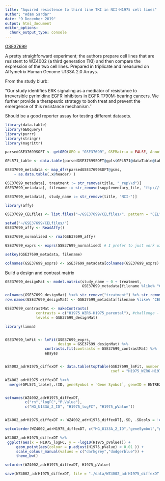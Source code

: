 ```yaml
---
title: "Aquired resistence to third line TKI in NCI-H1975 cell lines"
author: "Adam Sardar"
date: "9 December 2019"
output: html_document
editor_options: 
  chunk_output_type: console
---
```


[GSE37699](http://www.ncbi.nlm.nih.gov/geo/query/acc.cgi?acc=GSE37699)

A pretty straighforward experiment; the authors prepare cell lines that are resistent to WZ4002 (a third generation TKI) and then compare the expression of the two cell lines. Prepared in triplicate and measured on Affymetrix Human Genome U133A 2.0 Arrays.

From the study blurb:

"Our study identifies ERK signaling as a mediator of resistance to irreversible pyrimidine EGFR inhibitors in EGFR T790M-bearing cancers. We further provide a therapeutic strategy to both treat and prevent the emergence of this resistance mechanism."

Should be a good reporter assay for testing different datasets.

```r

library(data.table)
library(GEOquery)
library(purrr)
library(stringr)
library(magrittr)

parsedGSE37699SOFT <- getGEO(GEO = "GSE37699", GSEMatrix = FALSE, AnnotGPL = FALSE, getGPL = TRUE)

GPL571_table <- data.table(parsedGSE37699SOFT@gpls$GPL571@dataTable@table)

GSE37699_metadata <- map_dfr(parsedGSE37699SOFT@gsms,
    ~ as.data.table(.x@header) )

GSE37699_metadata[, treatment := str_remove(title, "_rep\\d")]
GSE37699_metadata[, filename := str_remove(supplementary_file, "ftp://ftp.ncbi.nlm.nih.gov/geo/samples/GSM925nnn/GSM\\d+/suppl/")]

GSE37699_metadata[, study_name := str_remove(title, "NCI-")]

```


```r
library(affy)

GSE37699_CELfiles <- list.files("~/GSE37699/CELfiles/", pattern = "CEL", full.names = TRUE)

setwd("~/GSE37699/CELfiles/")
GSE37699_affy <- ReadAffy()

GSE37699_normalised <- rma(GSE37699_affy)

GSE37699_exprs <- exprs(GSE37699_normalised) # I prefer to just work with matricies. It's really explicit and simple

setkey(GSE37699_metadata, filename)

colnames(GSE37699_exprs) <- GSE37699_metadata[colnames(GSE37699_exprs), study_name]

```

Build a design and contrast matrix

```r

GSE37699_designMat <- model.matrix(study_name ~ 0 + treatment,
                                   GSE37699_metadata[filename %like% "CEL"])

colnames(GSE37699_designMat) %<>% str_remove("treatment") %>% str_remove("NCI-")
row.names(GSE37699_designMat) <- GSE37699_metadata[filename %like% "CEL", study_name]

GSE37699_contrastMat <- makeContrasts(
              contrasts = c("H1975_WZR6-H1975_parental"), #challenge - control
              levels = GSE37699_designMat)

```


```r
library(limma)


GSE37699_lmFit <- lmFit(GSE37699_exprs,
                        design = GSE37699_designMat) %>%
                  contrasts.fit(contrasts = GSE37699_contrastMat) %>%
                  eBayes


WZ4002_adrH1975_diffexDT <- data.table(topTable(GSE37699_lmFit, number = Inf, adjust.method = "fdr",
                                                coef = "H1975_WZR6-H1975_parental"), keep.rownames = TRUE )

WZ4002_adrH1975_diffexDT %<>% 
  merge(GPL571_table[,.(ID, geneSymbol = `Gene Symbol`, geneID = ENTREZ_GENE_ID)], by.x = "rn", by.y = "ID")


setnames(WZ4002_adrH1975_diffexDT,
         c("rn","logFC","P.Value"),
         c("HG_U133A_2_ID", "H1975_logFC", "H1975_pValue"))


WZ4002_adrH1975_diffexDT <- WZ4002_adrH1975_diffexDT[,.SD, .SDcols = !c("AveExpr","t","B","adj.P.Val")]

setcolorder(WZ4002_adrH1975_diffexDT, c("HG_U133A_2_ID","geneSymbol","geneID"))

```



```r

WZ4002_adrH1975_diffexDT %>%
 ggplot(aes(x = H1975_logFC, y = -log10(H1975_pValue))) +
     geom_point(aes(colour = p.adjust(H1975_pValue) < 0.01 )) +
     scale_colour_manual(values = c("darkgrey","dodgerblue")) +
     theme_bw() 

setorder(WZ4002_adrH1975_diffexDT, H1975_pValue)

save(WZ4002_adrH1975_diffexDT, file = "./data/WZ4002_adrH1975_diffexDT.RData", compress = "xz")

```



